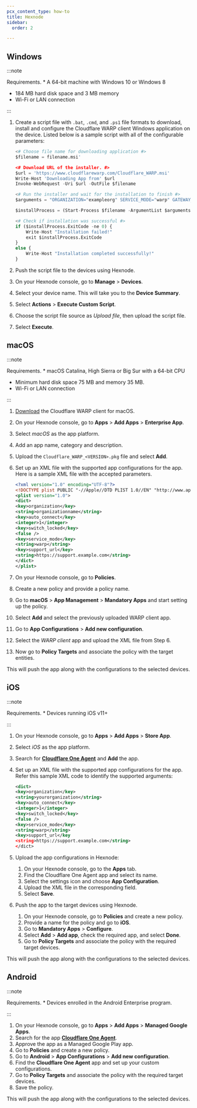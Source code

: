 ```yaml
---
pcx_content_type: how-to
title: Hexnode
sidebar:
  order: 2

---
```


## Windows

:::note

Requirements. * A 64-bit machine with Windows 10 or Windows 8
* 184 MB hard disk space and 3 MB memory
* Wi-Fi or LAN connection


:::

1. Create a script file with `.bat`, `.cmd`, and `.ps1` file formats to download, install and configure the Cloudflare WARP client Windows application on the device. Listed below is a sample script with all of the configurable parameters:

   ```python
   <# Choose file name for downloading application #>
   $filename = filename.msi'

   <# Download URL of the installer. #>
   $url = 'https://www.cloudflarewarp.com/Cloudflare_WARP.msi'
   Write-Host 'Downloading App from' $url
   Invoke-WebRequest -Uri $url -OutFile $filename

   <# Run the installer and wait for the installation to finish #>
   $arguments = "ORGANIZATION="exampleorg" SERVICE_MODE="warp" GATEWAY_UNIQUE_ID="fmxk762nrj" SUPPORT_URL="http://support.example.com""

   $installProcess = (Start-Process $filename -ArgumentList $arguments -PassThru -Wait)

   <# Check if installation was successful #>
   if ($installProcess.ExitCode -ne 0) {
       Write-Host "Installation failed!"
       exit $installProcess.ExitCode
   }
   else {
       Write-Host "Installation completed successfully!"
   }
   ```

2. Push the script file to the devices using Hexnode.

3. On your Hexnode console, go to **Manage** > **Devices**.

4. Select your device name. This will take you to the **Device Summary**.

5. Select **Actions** > **Execute Custom Script**.

6. Choose the script file source as *Upload file*, then upload the script file.

7. Select **Execute**.

## macOS

:::note

Requirements. * macOS Catalina, High Sierra or Big Sur with a 64-bit CPU
* Minimum hard disk space 75 MB and memory 35 MB.
* Wi-Fi or LAN connection


:::

1. [Download](/cloudflare-one/connections/connect-devices/warp/download-warp/#macos) the Cloudflare WARP client for macOS.

2. On your Hexnode console, go to **Apps** > **Add Apps** > **Enterprise App**.

3. Select *macOS* as the app platform.

4. Add an app name, category and description.

5. Upload the `Cloudflare_WARP_<VERSION>.pkg` file and select **Add**.

6. Set up an XML file with the supported app configurations for the app.
   Here is a sample XML file with the accepted parameters.

   ```xml
   <?xml version="1.0" encoding="UTF-8"?>
   <!DOCTYPE plist PUBLIC "-//Apple//DTD PLIST 1.0//EN" "http://www.apple.com/DTDs/PropertyList-1.0.dtd">
   <plist version="1.0">
   <dict>
   <key>organization</key>
   <string>organizationname</string>
   <key>auto_connect</key>
   <integer>1</integer>
   <key>switch_locked</key>
   <false />
   <key>service_mode</key>
   <string>warp</string>
   <key>support_url</key>
   <string>https://support.example.com</string>
   </dict>
   </plist>
   ```

7. On your Hexnode console, go to **Policies**.

8. Create a new policy and provide a policy name.

9. Go to **macOS** > **App Management** > **Mandatory Apps** and start setting up the policy.

10. Select **Add** and select the previously uploaded WARP client app.

11. Go to **App Configurations** > **Add new configuration**.

12. Select the *WARP client* app and upload the XML file from Step 6.

13. Now go to **Policy Targets** and associate the policy with the target entities.

This will push the app along with the configurations to the selected devices.

## iOS

:::note

Requirements. * Devices running iOS v11+


:::

1. On your Hexnode console, go to **Apps** > **Add Apps** > **Store App**.

2. Select *iOS* as the app platform.

3. Search for [**Cloudflare One Agent**](https://apps.apple.com/us/app/cloudflare-one-agent/id6443476492) and **Add** the app.

4. Set up an XML file with the supported app configurations for the app. Refer this sample XML code to identify the supported arguments:

   ```xml
   <dict>
   <key>organization</key>
   <string>yourorganization</string>
   <key>auto_connect</key>
   <integer>1</integer>
   <key>switch_locked</key>
   <false />
   <key>service_mode</key>
   <string>warp</string>
   <key>support_url</key
   <string>https://support.example.com</string>
   </dict>
   ```

5. Upload the app configurations in Hexnode:
   1. On your Hexnode console, go to the **Apps** tab.
   2. Find the Cloudflare One Agent app and select its name.
   3. Select the settings icon and choose **App Configuration**.
   4. Upload the XML file in the corresponding field.
   5. Select **Save**.

6. Push the app to the target devices using Hexnode.
   1. On your Hexnode console, go to **Policies** and create a new policy.
   2. Provide a name for the policy and go to **iOS**.
   3. Go to **Mandatory Apps** > **Configure**.
   4. Select **Add** > **Add app**, check the required app, and select **Done**.
   5. Go to **Policy Targets** and associate the policy with the required target devices.

This will push the app along with the configurations to the selected devices.

## Android

:::note

Requirements. * Devices enrolled in the Android Enterprise program.


:::

1. On your Hexnode console, go to **Apps** > **Add Apps** > **Managed Google Apps**.
2. Search for the app [**Cloudflare One Agent**](https://play.google.com/store/apps/details?id=com.cloudflare.cloudflareoneagent).
3. Approve the app as a Managed Google Play app.
4. Go to **Policies** and create a new policy.
5. Go to **Android** > **App Configurations** > **Add new configuration**.
6. Find the **Cloudflare One Agent** app and set up your custom configurations.
7. Go to **Policy Targets** and associate the policy with the required target devices.
8. Save the policy.

This will push the app along with the configurations to the selected devices.
